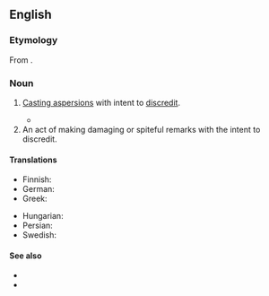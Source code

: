 ==English==

===Etymology===
From {{compound|en|mud|slinging}}.

===Noun===
{{en-noun}}

# [[cast aspersions|Casting aspersions]] with intent to [[discredit]].
#: {{ux|en|The campaign degenerated into mutual '''mudslinging''', each candidate trying to tarnish the other's reputation and looking bad in the process.}}
#* {{quote-text|en|year=1906|author=Theodore Roosevelt|authorlink=Theodore Roosevelt|title=[[s:The Man with the Muck Rake|The Man with the Muck Rake]]|passage=Some persons are sincerely incapable of understanding that to denounce '''mud slinging''' does not mean the endorsement of whitewashing; and both the interested individuals who need whitewashing and those others who practice '''mud slinging''' like to encourage such confusion of ideas.}}
# An act of making damaging or spiteful remarks with the intent to discredit.
#: {{ux|en|The mudslinging didn't help expand the media coverage of the issues; all that was reported was the '''mudslingings'''.}}

====Translations====
{{trans-top|casting aspersions to discredit}}
* Finnish: {{t|fi|loanheitto}}
* German: {{t+|de|Schlammschlacht|f}}
* Greek: {{t+|el|λασπολογία|f}}
{{trans-mid}}
* Hungarian: {{t+|hu|sárdobálás}}
* Persian: {{t|fa|لجن‌پراکنی|tr=lajan-parâkani|sc=fa-Arab}}
* Swedish: {{t+|sv|pajkastning|c}}
{{trans-bottom}}

====See also====
* {{l|en|mud fight}}
* {{l|en|throw enough mud at the wall, some of it will stick}}